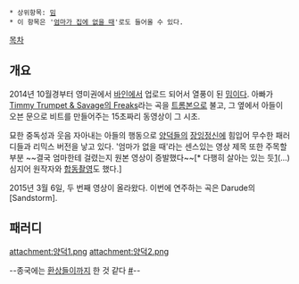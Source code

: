 * 상위항목: [[밈]]
 * 이 항목은 '[[엄마가 집에 없을 때]]'로도 들어올 수 있다.

[[목차]]
== 개요 ==
{{{#!html
<iframe width="560" height="315" src="//www.youtube.com/embed/CgHW02YF50s" frameborder="0" allowfullscreen></iframe>}}}

2014년 10월경부터 영미권에서 [[바인]]에서 업로드 되어서 열풍이 된 [[밈]]이다. 아빠가 [https://www.youtube.com/watch?v=ofmzX1nI7SE Timmy Trumpet & Savage의 Freaks]라는 곡을 [[트롬본]]으로 불고, 그 옆에서 아들이 오븐 문으로 비트를 만들어주는 15초짜리 동영상이 그 시초.

묘한 중독성과 웃음 자아내는 아들의 행동으로 [[양덕]]들의 [[장잉정신]]에 힘입어 무수한 패러디들과 리믹스 버전을 낳고 있다. '엄마가 없을 때'라는 센스있는 영상 제목 또한 주목할 부분 ~~결국 엄마한테 걸렸는지 원본 영상이 증발했다~~[* 다행히 살아는 있는 듯[https://www.youtube.com/watch?x-yt-cl=85114404&x-yt-ts=1422579428&v=_JymKWiUBv8#t=374|하다](...) 심지어 원작자와 [https://www.youtube.com/watch?v=iyPxGaJ0JIE 합동촬영]도 했다.]

{{{#!html
<iframe width="560" height="315" src="https://www.youtube.com/embed/7DFw9auo5ys" frameborder="0" allowfullscreen></iframe>
}}}
2015년 3월 6일, 두 번째 영상이 올라왔다. 이번에 연주하는 곡은 Darude의 [Sandstorm].

== 패러디 ==

{{{#!html
<iframe width="560" height="315" src="//www.youtube.com/embed/3QJE-B7Fu2w" frameborder="0" allowfullscreen></iframe>}}}
attachment:양덕1.png
attachment:양덕2.png

--종국에는 [[환상들이]]까지 한 것 같다 [http://rollingswitch.tumblr.com/post/102402216788/bunbunmaru-shimbun-asukalanglee #]--

